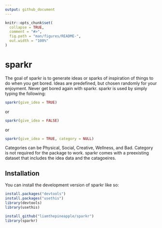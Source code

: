 ```yaml
---
output: github_document
---
```


<!-- README.md is generated from README.Rmd. Please edit that file -->

```r
knitr::opts_chunk$set(
  collapse = TRUE,
  comment = "#>",
  fig.path = "man/figures/README-",
  out.width = "100%"
)
```

# sparkr

<!-- badges: start -->
<!-- badges: end -->

The goal of sparkr is to generate ideas or sparks of inspiration of things to do when you get bored. Ideas are predefined, but chosen randomly for your enjoyment. Never get bored again with sparkr. sparkr is used by simply typing the following:
```r
sparkr(give_idea = TRUE) 
```
or
```r
sparkr(give_idea = FALSE)
```
or
```r
sparkr(give_idea = TRUE, category = NULL)
```
Categories can be Physical, Social, Creative, Wellness, and Bad. Category is not required for the package to work.
sparkr comes with a preexisting dataset that includes the idea data and the catagoeires. 


## Installation

You can install the development version of sparkr like so:

``` r
install.packages("devtools")
install.packages("usethis")
library(devtools)
library(usethis)

install_github("liamthepineapple/sparkr")
library(sparkr)

```

